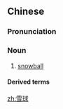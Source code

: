 ==Chinese==
{{zh-forms}}

===Pronunciation===
{{zh-pron
|m=xuěqiú,er=y
|c=syut3 kau4
|cat=n
}}

===Noun===
{{zh-noun}}

# [[snowball]]

====Derived terms====
{{zh-der|滾雪球|小雪球越滾越大}}

[[zh:雪球]]